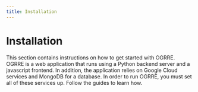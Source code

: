 ```yaml
---
title: Installation
---
```

# Installation

This section contains instructions on how to get started with OGRRE. OGRRE is a web application that runs using a Python backend server and a javascript frontend. In addition, the application relies on Google Cloud services and MongoDB for a database. In order to run OGRRE, you must set all of these services up. Follow the guides to learn how.